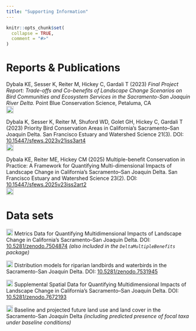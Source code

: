 ```yaml
---
title: "Supporting Information"
---
```


```r
knitr::opts_chunk$set(
  collapse = TRUE,
  comment = "#>"
)
```

# Reports & Publications

Dybala KE, Sesser K, Reiter M, Hickey C, Gardali T (2023) *Final Project Report: Trade-offs and Co-benefits of Landscape Change Scenarios on Bird Communities and Ecosystem Services in the Sacramento-San Joaquin River Delta.* Point Blue Conservation Science, Petaluma, CA<br> [<img src="https://raw.githubusercontent.com/FortAwesome/Font-Awesome/6.x/svgs/solid/file-pdf.svg" width="20" height="20"/>](https://www.kristendybala.com/files/Dybala2023_DeltaMultipleBenefits_Report.pdf){target="_blank"}

Dybala K, Sesser K, Reiter M, Shuford WD, Golet GH, Hickey C, Gardali T (2023) Priority Bird Conservation Areas in California’s Sacramento–San Joaquin Delta. San Francisco Estuary and Watershed Science 21(3). DOI: [10.15447/sfews.2023v21iss3art4](https://doi.org/10.15447/sfews.2023v21iss3art4){target="_blank"}<br> [<img src="https://raw.githubusercontent.com/FortAwesome/Font-Awesome/6.x/svgs/solid/file-pdf.svg" width="20" height="20"/>](https://www.kristendybala.com/files/Dybala2023_PriorityBirdConservationAreas.pdf){target="_blank"}

Dybala KE, Reiter ME, Hickey CM (2025) Multiple-benefit Conservation in Practice: A Framework for Quantifying Multi-dimensional Impacts of Landscape Change in California’s Sacramento–San Joaquin Delta. San Francisco Estuary and Watershed Science 23(2). DOI: [10.15447/sfews.2025v23iss2art2](https://doi.org/10.15447/sfews.2025v23iss2art2){target="_blank"}<br> [<img src="https://raw.githubusercontent.com/FortAwesome/Font-Awesome/6.x/svgs/solid/file-pdf.svg" width="20" height="20"/>](https://escholarship.org/uc/item/388196xc){target="_blank"}

# Data sets

[<img src="https://raw.githubusercontent.com/FortAwesome/Font-Awesome/6.x/svgs/solid/arrow-up-right-from-square.svg" width="18" height="18"/>](https://doi.org/10.5281/zenodo.7504874){target="_blank"} Metrics Data for Quantifying Multidimensional Impacts of Landscape Change in California’s Sacramento–San Joaquin Delta. DOI: [10.5281/zenodo.7504874](https://doi.org/10.5281/zenodo.7504874){target="_blank"} *(also included in the `DeltaMultipleBenefits` package)*

[<img src="https://raw.githubusercontent.com/FortAwesome/Font-Awesome/6.x/svgs/solid/arrow-up-right-from-square.svg" width="18" height="18"/>](https://doi.org/10.5281/zenodo.7531945){target="_blank"} Distribution models for riparian landbirds and waterbirds in the Sacramento-San Joaquin Delta. DOI: [10.5281/zenodo.7531945](https://doi.org/10.5281/zenodo.7531945){target="_blank"}

[<img src="https://raw.githubusercontent.com/FortAwesome/Font-Awesome/6.x/svgs/solid/arrow-up-right-from-square.svg" width="18" height="18"/>](https://doi.org/10.5281/zenodo.7672193){target="_blank"} Supplemental Spatial Data for Quantifying Multidimensional Impacts of Landscape Change in California’s Sacramento–San Joaquin Delta. DOI: [10.5281/zenodo.7672193](https://doi.org/10.5281/zenodo.7672193){target="_blank"}

[<img src="https://raw.githubusercontent.com/FortAwesome/Font-Awesome/6.x/svgs/solid/arrow-up-right-from-square.svg" width="18" height="18"/>](https://apps.wildlife.ca.gov/bios6/?bookmark=356){target="_blank"} Baseline and projected future land use and land cover in the Sacramento-San Joaquin Delta *(including predicted presence of focal taxa under baseline conditions)*
